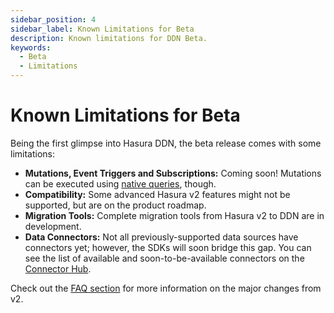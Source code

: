 ```yaml
---
sidebar_position: 4
sidebar_label: Known Limitations for Beta
description: Known limitations for DDN Beta.
keywords:
  - Beta
  - Limitations
---
```


# Known Limitations for Beta

Being the first glimpse into Hasura DDN, the beta release comes with some limitations:

- **Mutations, Event Triggers and Subscriptions:** Coming soon! Mutations can be executed using
  [native queries](/docs/graphql-api/mutations/index.mdx), though.
- **Compatibility:** Some advanced Hasura v2 features might not be supported, but are on the product roadmap.
- **Migration Tools:** Complete migration tools from Hasura v2 to DDN are in development.
- **Data Connectors:** Not all previously-supported data sources have connectors yet; however, the SDKs will soon bridge
  this gap. You can see the list of available and soon-to-be-available connectors on the
  [Connector Hub](https://hasura.io/connectors).

Check out the [FAQ section](/faq.mdx) for more information on the major changes from v2.
